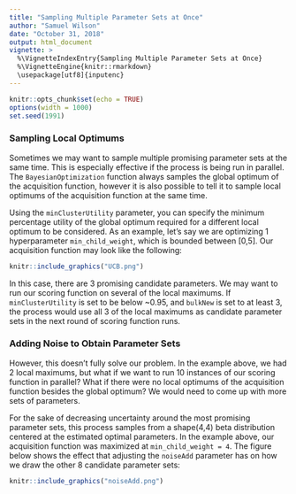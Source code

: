 ---
title: "Sampling Multiple Parameter Sets at Once"
author: "Samuel Wilson"
date: "October 31, 2018"
output: html_document
vignette: >
  %\VignetteIndexEntry{Sampling Multiple Parameter Sets at Once}
  %\VignetteEngine{knitr::rmarkdown}
  \usepackage[utf8]{inputenc}
---

```{r setup, include=FALSE}
knitr::opts_chunk$set(echo = TRUE)
options(width = 1000)
set.seed(1991)
```

### Sampling Local Optimums

Sometimes we may want to sample multiple promising parameter sets at the same time. This is especially effective if the process is being run in parallel. The ```BayesianOptimization``` function always samples the global optimum of the acquisition function, however it is also possible to tell it to sample local optimums of the acquisition function at the same time.
  
Using the ```minClusterUtility``` parameter, you can specify the minimum percentage utility of the global optimum required for a different local optimum to be considered. As an example, let's say we are optimizing 1 hyperparameter ```min_child_weight```, which is bounded between [0,5]. Our acquisition function may look like the following:

```{r, eval = TRUE, echo=FALSE, out.width = "600px", fig.align = "center"}
knitr::include_graphics("UCB.png")
```

In this case, there are 3 promising candidate parameters. We may want to run our scoring function on several of the local maximums. If ```minClusterUtility``` is set to be below ~0.95, and ```bulkNew``` is set to at least 3, the process would use all 3 of the local maximums as candidate parameter sets in the next round of scoring function runs.

### Adding Noise to Obtain Parameter Sets

However, this doesn't fully solve our problem. In the example above, we had 2 local maximums, but what if we want to run 10 instances of our scoring function in parallel? What if there were no local optimums of the acquisition function besides the global optimum? We would need to come up with more sets of parameters. 

For the sake of decreasing uncertainty around the most promising parameter sets, this process samples from a shape(4,4) beta distribution centered at the estimated optimal parameters. In the example above, our acquisition function was maximized at ```min_child_weight = 4```. The figure below shows the effect that adjusting the ```noiseAdd``` parameter has on how we draw the other 8 candidate parameter sets:

```{r eval = TRUE, echo=FALSE, out.width = "600px", fig.align = "center"}
knitr::include_graphics("noiseAdd.png")
```






